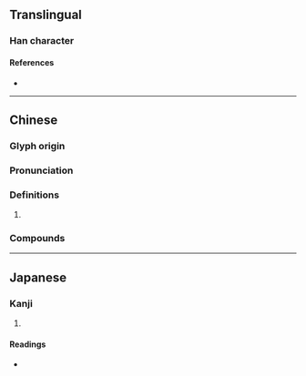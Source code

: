 {{character info}}
==Translingual==

===Han character===
{{Han char|rn=27|rad=厂|as=05|sn=7|four=71211|canj=MOS|ids=⿸厂乍}}

====References====
* {{Han ref|kx=0161.010|dkj=02919|hdz=10070.040|uh=538F|ud=21391|bh=CA75|bd=51829}}

----

==Chinese==
{{zh-forms}}

===Glyph origin===
{{Han etym}}

===Pronunciation===
{{zh-pron
|m=zhǎ
|c=zaa3
|mc=y
|oc=y
|cat=
}}

===Definitions===
{{zh-hanzi}}

# {{rfdef|zh}}

===Compounds===
{{zh-der|厏厊}}

----

==Japanese==

===Kanji===
{{ja-kanji|grade=|rs=厂05}}

# {{rfdef|ja|sort=厂05}}

====Readings====
* {{ja-readings|on=さ,しゃ,さく,しょう|kun=くいちがう,せまい}}
